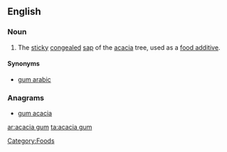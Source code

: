 ==English==

===Noun===
{{en-noun|-}}
{{wikipedia}}

# The [[sticky]] [[congealed]] [[sap]] of the [[acacia]] tree, used as a [[food additive]].

====Synonyms====
* [[gum arabic]]

===Anagrams===
* [[gum acacia#English|gum acacia]]

[[Category:Foods]]

[[ar:acacia gum]]
[[ta:acacia gum]]